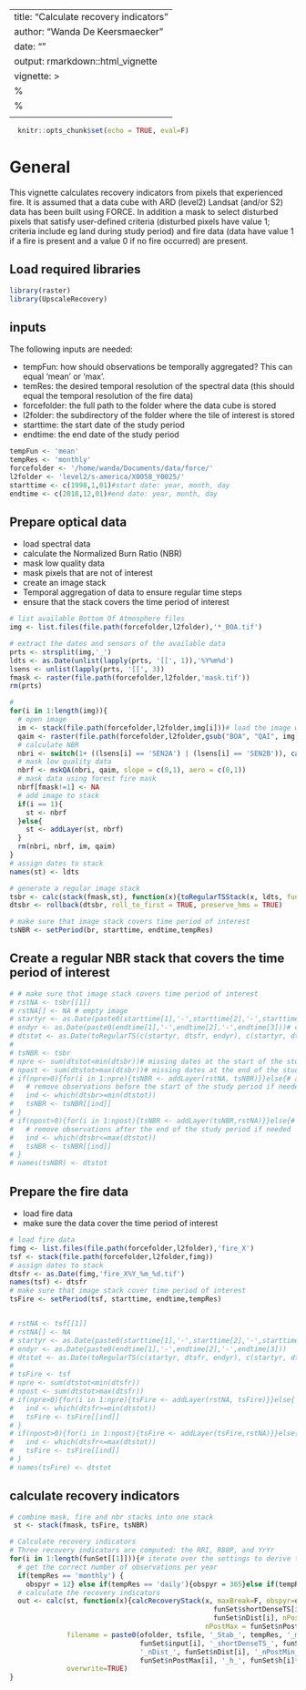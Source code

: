 ---
title: "Calculate recovery indicators"
author: "Wanda De Keersmaecker"
date: ""
output: rmarkdown::html_vignette
vignette: >
%\VignetteIndexEntry{Calculate recovery indicators}
  %\VignetteEngine{knitr::rmarkdown}
  \usepackage[utf8]{inputenc}
  ---
  
```r
  knitr::opts_chunk$set(echo = TRUE, eval=F)
```
# General
This vignette calculates recovery indicators from pixels that experienced fire. It is assumed that a data cube with ARD (level2) Landsat (and/or S2) data has been built using FORCE. In addition a mask to select disturbed pixels that satisfy user-defined criteria (disturbed pixels have value 1; criteria include eg land during study period) and fire data (data have value 1 if a fire is present and a value 0 if no fire occurred) are present.

## Load required libraries
```r
library(raster)
library(UpscaleRecovery)
```

## inputs
The following inputs are needed:

- tempFun: how should observations be temporally aggregated? This can equal 'mean' or 'max'.
- temRes: the desired temporal resolution of the spectral data (this should equal the temporal resolution of the fire data)
- forcefolder: the full path to the folder where the data cube is stored
- l2folder: the subdirectory of the folder where the tile of interest is stored
- starttime: the start date of the study period
- endtime: the end date of the study period
```r
tempFun <- 'mean'
tempRes <- 'monthly'
forcefolder <- '/home/wanda/Documents/data/force/'
l2folder <- 'level2/s-america/X0058_Y0025/'
starttime <- c(1998,1,01)#start date: year, month, day
endtime <- c(2018,12,01)#end date: year, month, day
```

## Prepare optical data

- load spectral data
- calculate the Normalized Burn Ratio (NBR)
- mask low quality data
- mask pixels that are not of interest  
- create an image stack
- Temporal aggregation of data to ensure regular time steps
- ensure that the stack covers the time period of interest
```r
# list available Bottom Of Atmosphere files
img <- list.files(file.path(forcefolder,l2folder),'*_BOA.tif')

# extract the dates and sensors of the available data
prts <- strsplit(img,'_')
ldts <- as.Date(unlist(lapply(prts, '[[', 1)),'%Y%m%d')
lsens <- unlist(lapply(prts, '[[', 3))
fmask <- raster(file.path(forcefolder,l2folder,'mask.tif'))
rm(prts)

# 
for(i in 1:length(img)){
  # open image
  im <- stack(file.path(forcefolder,l2folder,img[i]))# load the image with spectral data
  qaim <- raster(file.path(forcefolder,l2folder,gsub("BOA", "QAI", img[i])))# load the Quality Assurance layer
  # calculate NBR
  nbri <- switch(1+ ((lsens[i] == 'SEN2A') | (lsens[i] == 'SEN2B')), calcNBR(im[[4]], im[[6]]), calcNBR(im[[8]], im[[10]])) 
  # mask low quality data
  nbrf <- mskQA(nbri, qaim, slope = c(0,1), aero = c(0,1))
  # mask data using forest fire mask
  nbrf[fmask!=1] <- NA
  # add image to stack
  if(i == 1){
    st <- nbrf
  }else{
    st <- addLayer(st, nbrf)
  }
  rm(nbri, nbrf, im, qaim)
}
# assign dates to stack
names(st) <- ldts

# generate a regular image stack
tsbr <- calc(stack(fmask,st), function(x){toRegularTSStack(x, ldts, fun = tempFun, resol = tempRes)})#
dtsbr <- rollback(dtsbr, roll_to_first = TRUE, preserve_hms = TRUE) 

# make sure that image stack covers time period of interest
tsNBR <- setPeriod(br, starttime, endtime,tempRes)
```

## Create a regular NBR stack that covers the time period of interest
```r

# # make sure that image stack covers time period of interest
# rstNA <- tsbr[[1]]
# rstNA[] <- NA # empty image
# startyr <- as.Date(paste0(starttime[1],'-',starttime[2],'-',starttime[3])) # create date object from start date 
# endyr <- as.Date(paste0(endtime[1],'-',endtime[2],'-',endtime[3]))# create date object from end date
# dtstot <- as.Date(toRegularTS(c(startyr, dtsfr, endyr), c(startyr, dtsfr, endyr), fun='max', resol = tempRes))# all dates that should be covered in study period
# 
# tsNBR <- tsbr
# npre <- sum(dtstot<min(dtsbr))# missing dates at the start of the study period
# npost <- sum(dtstot>max(dtsbr))# missing dates at the end of the study period
# if(npre>0){for(i in 1:npre){tsNBR <- addLayer(rstNA, tsNBR)}}else{# add observations at the beginning if needed
#   # remove observations before the start of the study period if needed
#   ind <- which(dtsbr>=min(dtstot))
#   tsNBR <- tsNBR[[ind]]
# }
# if(npost>0){for(i in 1:npost){tsNBR <- addLayer(tsNBR,rstNA)}}else{# add observations at the end if needed
#   # remove observations after the end of the study period if needed
#   ind <- which(dtsbr<=max(dtstot))
#   tsNBR <- tsNBR[[ind]]
# }
# names(tsNBR) <- dtstot
```

## Prepare the fire data

- load fire data
- make sure the data cover the time period of interest

```r
# load fire data
fimg <- list.files(file.path(forcefolder,l2folder),'fire_X')
tsf <- stack(file.path(forcefolder,l2folder,fimg))
# assign dates to stack
dtsfr <- as.Date(fimg,'fire_X%Y_%m_%d.tif')
names(tsf) <- dtsfr
# make sure that image stack cover time period of interest
tsFire <- setPeriod(tsf, starttime, endtime,tempRes)


# rstNA <- tsf[[1]]
# rstNA[] <- NA
# startyr <- as.Date(paste0(starttime[1],'-',starttime[2],'-',starttime[3])) 
# endyr <- as.Date(paste0(endtime[1],'-',endtime[2],'-',endtime[3]))
# dtstot <- as.Date(toRegularTS(c(startyr, dtsfr, endyr), c(startyr, dtsfr, endyr), fun='max', resol = tempRes))
# 
# tsFire <- tsf
# npre <- sum(dtstot<min(dtsfr))
# npost <- sum(dtstot>max(dtsfr))
# if(npre>0){for(i in 1:npre){tsFire <- addLayer(rstNA, tsFire)}}else{
#   ind <- which(dtsfr>=min(dtstot))
#   tsFire <- tsFire[[ind]]
# }
# if(npost>0){for(i in 1:npost){tsFire <- addLayer(tsFire,rstNA)}}else{
#   ind <- which(dtsfr<=max(dtstot))
#   tsFire <- tsFire[[ind]]
# }
# names(tsFire) <- dtstot
```

## calculate recovery indicators
```r
# combine mask, fire and nbr stacks into one stack 
 st <- stack(fmask, tsFire, tsNBR) 

# Calculate recovery indicators 
# Three recovery indicators are computed: the RRI, R80P, and YrYr 
for(i in 1:length(funSet[[1]])){# iterate over the settings to derive the recovery indicators 
  # get the correct number of observations per year 
  if(tempRes == 'monthly') { 
    obspyr = 12} else if(tempRes == 'daily'){obspyr = 365}else if(tempRes == 'annual'){obspyr = 1} 
  # calculate the recovery indicators 
  out <- calc(st, function(x){calcRecoveryStack(x, maxBreak=F, obspyr=obspyr, inp = funSet$input[i], shortDenseTS =
                                                  funSet$shortDenseTS[i], nPre = funSet$nPre[i], nDist =
                                                  funSet$nDist[i], nPostMin = funSet$nPostMin[i], 
                                                nPostMax = funSet$nPostMax[i], h = funSet$h[i], timeThres, slpThres)}, 
              filename = paste0(ofolder, tsfile, '_Stab_', tempRes, '_maxBreak_F', '_obspyr_', obspyr, '_inp_',
                                funSet$input[i], '_shortDenseTS_', funSet$shortDenseTS[i], '_nPre_',  funSet$nPre[i],
                                '_nDist_', funSet$nDist[i], '_nPostMin_', funSet$nPostMin[i], '_nPostMax_' ,
                                funSet$nPostMax[i], '_h_', funSet$h[i]*100, '_', timeThres, '_', slpThres),
              overwrite=TRUE)
}

```

